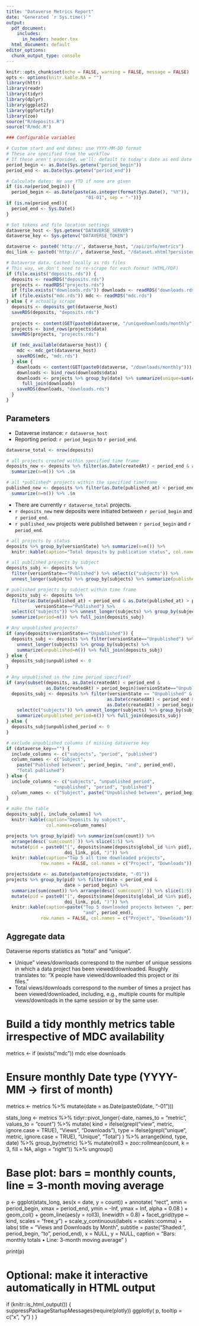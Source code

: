 ```yaml
---
title: "Dataverse Metrics Report"
date: "Generated `r Sys.time()`"
output:
  pdf_document: 
    includes:
      in_header: header.tex
  html_document: default
editor_options:
  chunk_output_type: console
---
```


```r
knitr::opts_chunk$set(echo = FALSE, warning = FALSE, message = FALSE) 
opts <- options(knitr.kable.NA = "")
library(httr)
library(readr)
library(tidyr)
library(dplyr)
library(ggplot2)
library(ggfortify)
library(zoo)
source("R/deposits.R")
source("R/mdc.R")

### Configurable variables

# Custom start and end dates: use YYYY-MM-DD format
# These are specified from the workflow
# If these aren't provided, we'll: default to today's date as end date and to the beginning of the year as the start date
period_begin <- as.Date(Sys.getenv("period_begin"))
period_end <- as.Date(Sys.getenv("period_end"))

# Calculate dates: We use YTD if none are given
if (is.na(period_begin)) {
  period_begin <- as.Date(paste(as.integer(format(Sys.Date(), "%Y")),
                              "01-01", sep = "-"))}
if (is.na(period_end)){
  period_end <- Sys.Date()
}

# Set tokens and file location settings
dataverse_host <- Sys.getenv("DATAVERSE_SERVER")
dataverse_key <- Sys.getenv("DATAVERSE_TOKEN")

dataverse <- paste0('http://', dataverse_host, "/api/info/metrics")
doi_link <- paste0('http://', dataverse_host, "/dataset.xhtml?persistentId=")

# Dataverse data. Cached locally as rds files
# This way, we don't need to re-scrape for each format (HTML/PDF)
if (file.exists("deposits.rds")) {
  deposits <- readRDS("deposits.rds")
  projects <- readRDS("projects.rds")
  if (file.exists("downloads.rds")) downloads <- readRDS("downloads.rds")
  if (file.exists("mdc.rds")) mdc <- readRDS("mdc.rds")
} else { # actually scrape
  deposits <- deposits_get(dataverse_host)
  saveRDS(deposits, "deposits.rds")
  
  projects <- content(GET(paste0(dataverse, "/uniquedownloads/monthly")))
  projects <- bind_rows(projects$data)
  saveRDS(projects, "projects.rds")

  if (mdc_available(dataverse_host)) {
    mdc <- mdc_get(dataverse_host)
    saveRDS(mdc, "mdc.rds")
  } else {
    downloads <- content(GET(paste0(dataverse, "/downloads/monthly")))
    downloads <- bind_rows(downloads$data)
    downloads <- projects %>% group_by(date) %>% summarize(unique=sum(count)) %>%
      full_join(downloads)
    saveRDS(downloads, "downloads.rds")
  }
}


```

## Parameters

- Dataverse instance: `r dataverse_host`
- Reporting period: `r period_begin` to `r period_end`.

```r
dataverse_total <- nrow(deposits)

# all projects created within specified time frame
deposits_new <- deposits %>% filter(as.Date(createdAt) < period_end & as.Date(createdAt) > period_begin) %>%
  summarize(n=n()) %>% .$n

# all *published* projects within the specified timeframe
published_new <- deposits %>% filter(as.Date(published_at) < period_end & as.Date(published_at) > period_begin) %>%
  summarize(n=n()) %>% .$n
```

- There are currently `r dataverse_total` projects. 
- `r deposits_new` new deposits were initiated between `r period_begin` and `r period_end`.
- `r published_new` projects were published between `r period_begin` and `r period_end`.

```r
# all projects by status
deposits %>% group_by(versionState) %>% summarize(n=n()) %>%
  knitr::kable(caption="Total deposits by publication status", col.names=c("Status", "Deposits"))

# all published projects by subject
deposits_subj <- deposits %>% 
  filter(versionState=="Published") %>% select(c("subjects")) %>%
  unnest_longer(subjects) %>% group_by(subjects) %>% summarize(published=n())

# published projects by subject within time frame
deposits_subj <- deposits %>% 
  filter(as.Date(published_at) < period_end & as.Date(published_at) > period_begin & 
           versionState=="Published") %>%
  select(c("subjects")) %>% unnest_longer(subjects) %>% group_by(subjects) %>%
  summarize(period=n()) %>% full_join(deposits_subj)

# Any unpublished projects?
if (any(deposits$versionState=="Unpublished")) {
  deposits_subj <- deposits %>% filter(versionState=="Unpublished") %>% select(c("subjects")) %>%
    unnest_longer(subjects) %>% group_by(subjects) %>%
    summarize(unpublished=n()) %>% full_join(deposits_subj)
} else {
  deposits_subj$unpublished <- 0
}

# Any unpublished in the time period specified?
if (any(subset(deposits, as.Date(createdAt) < period_end &
               as.Date(createdAt) > period_begin)$versionState=="Unpublished")) {
  deposits_subj <- deposits %>% filter(versionState == "Unpublished" & 
                                      as.Date(createdAt) < period_end &
                                      as.Date(createdAt) > period_begin) %>%
    select(c("subjects")) %>% unnest_longer(subjects) %>% group_by(subjects) %>%
    summarize(unpublished_period=n()) %>% full_join(deposits_subj)
} else {
  deposits_subj$unpublished_period <- 0
}

# exclude unpublished columns if missing dataverse key
if (dataverse_key=="") {
  include_columns <- c("subjects", "period", "published")
  column_names <- c("Subject",
    paste("Published between", period_begin, "and", period_end),
    "Total published")
} else {
  include_columns <- c("subjects", "unpublished_period",
                  "unpublished", "period", "published")
  column_names <- c("Subject", paste("Unpublished between", period_begin, "and", period_end), "Total draft", paste("Published between", period_begin, "and", period_end), "Total published")
}

# make the table
deposits_subj[, include_columns] %>%
  knitr::kable(caption="Deposits by subject",
               col.names=column_names)

```

```r
projects %>% group_by(pid) %>% summarize(sum(count)) %>% 
  arrange(desc(`sum(count)`)) %>% slice(1:5) %>%
  mutate(pid = paste0("[", deposits$name[deposits$global_id %in% pid], "](", 
                      doi_link, pid, ")")) %>%
  knitr::kable(caption="Top 5 all time downloaded projects",
             row.names = FALSE, col.names = c("Project", "Downloads"))

projects$date <- as.Date(paste0(projects$date, "-01"))
projects %>% group_by(pid) %>% filter(date < period_end &
                      date > period_begin) %>%
  summarize(sum(count)) %>% arrange(desc(`sum(count)`)) %>% slice(1:5) %>%
  mutate(pid = paste0("[", deposits$name[deposits$global_id %in% pid], "](",
                      doi_link, pid, ")")) %>%
  knitr::kable(caption=paste("Top 5 downloaded projects between ", period_begin,
                             "and", period_end),
             row.names = FALSE, col.names = c("Project", "Downloads"))
```

## Aggregate data

Dataverse reports statistics as "total" and "unique". 

- Unique" views/downloads correspond to the number of unique sessions in which a data project has been viewed/downloaded. Roughly translates to: "X people have viewed/downloaded this project or its files."
- Total views/downloads correspond to the number of times a project has been viewed/downloaded, including, e.g., multiple counts for multiple views/downloads in the same session or by the same user.

# Build a tidy monthly metrics table irrespective of MDC availability
metrics <- if (exists("mdc")) mdc else downloads

# Ensure monthly Date type (YYYY-MM -> first of month)
metrics <- metrics %>%
  mutate(date = as.Date(paste0(date, "-01")))

stats_long <- metrics %>%
  tidyr::pivot_longer(-date, names_to = "metric", values_to = "count") %>%
  mutate(
    kind = ifelse(grepl("view", metric, ignore.case = TRUE), "Views", "Downloads"),
    type = ifelse(grepl("unique", metric, ignore.case = TRUE), "Unique", "Total")
  ) %>%
  arrange(kind, type, date) %>%
  group_by(metric) %>%
  mutate(roll3 = zoo::rollmean(count, k = 3, fill = NA, align = "right")) %>%
  ungroup()

# Base plot: bars = monthly counts, line = 3-month moving average
p <- ggplot(stats_long, aes(x = date, y = count)) +
  annotate(
    "rect",
    xmin = period_begin, xmax = period_end,
    ymin = -Inf, ymax = Inf,
    alpha = 0.08
  ) +
  geom_col() +
  geom_line(aes(y = roll3), linewidth = 0.8) +
  facet_grid(type ~ kind, scales = "free_y") +
  scale_y_continuous(labels = scales::comma) +
  labs(
    title = "Views and Downloads by Month",
    subtitle = paste("Shaded:", period_begin, "to", period_end),
    x = NULL, y = NULL,
    caption = "Bars: monthly totals • Line: 3-month moving average"
  )

print(p)

# Optional: make it interactive automatically in HTML output
if (knitr::is_html_output()) {
  suppressPackageStartupMessages(require(plotly))
  ggplotly(
    p,
    tooltip = c("x", "y")
  )
}


